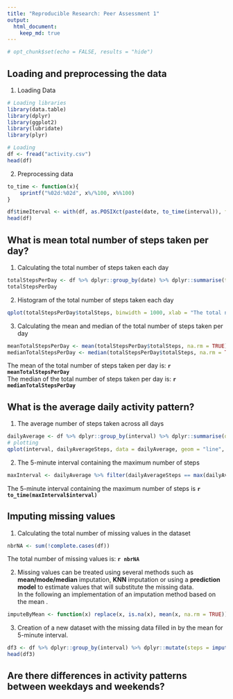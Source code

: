 ```yaml
---
title: "Reproducible Research: Peer Assessment 1"
output: 
  html_document:
    keep_md: true
---
```

```r
# opt_chunk$set(echo = FALSE, results = "hide")

```

## Loading and preprocessing the data
1. Loading Data  
```r
# Loading libraries 
library(data.table)
library(dplyr)
library(ggplot2)
library(lubridate)
library(plyr)

# Loading
df <- fread("activity.csv")
head(df)
```

2. Preprocessing data  
```r
to_time <- function(x){
    sprintf("%02d:%02d", x%/%100, x%%100)
}

df$timeIterval <- with(df, as.POSIXct(paste(date, to_time(interval)), format="%Y-%m-%d %H:%M"))
head(df)
```
## What is mean total number of steps taken per day?  
1. Calculating the total number of steps taken each day  
```r
totalStepsPerDay <- df %>% dplyr::group_by(date) %>% dplyr::summarise(totalSteps = sum(steps, na.rm = TRUE))
totalStepsPerDay
```

2. Histogram of the total number of steps taken each day  

```r
qplot(totalStepsPerDay$totalSteps, binwidth = 1000, xlab = "The total number of steps per day", ylab = "Frequency", main = "Total number of steps taken each day", fill = "red") + guides(fill = FALSE)
```  
  
3. Calculating the mean and median of the total number of steps taken per day    

```r
meanTotalStepsPerDay <- mean(totalStepsPerDay$totalSteps, na.rm = TRUE)
medianTotalStepsPerDay <- median(totalStepsPerDay$totalSteps, na.rm = TRUE)
```
The mean of the total number of steps taken per day is: **`r meanTotalStepsPerDay`**  
The median of the total number of steps taken per day is: **`r medianTotalStepsPerDay`**  

## What is the average daily activity pattern?
1.  The average number of steps taken across all days  
```r
dailyAverage <- df %>% dplyr::group_by(interval) %>% dplyr::summarise(dailyAverageSteps = mean(steps, na.rm = TRUE))
# plotting
qplot(interval, dailyAverageSteps, data = dailyAverage, geom = "line", col = "red", xlab = "5-minute interval", ylab = "The average number of steps taken", main = "Average daily activity") + guides(col = FALSE)
```

2. The 5-minute interval containing the maximum number of steps
```r
maxInterval <- dailyAverage %>% filter(dailyAverageSteps == max(dailyAverageSteps))
```
The 5-minute interval containing the maximum number of steps is **`r to_time(maxInterval$interval)`**  

## Imputing missing values
1. Calculating the total number of missing values in the dataset  

```r
nbrNA <- sum(!complete.cases(df))
```
The total number of missing values is: **`r nbrNA`**  

2. Missing values can be treated using several methods such as **mean/mode/median** imputation, **KNN** imputation or using a **prediction model** to estimate values that will substitute the missing data.   
In the following an implementation of an imputation method based on the mean .  
```r
imputeByMean <- function(x) replace(x, is.na(x), mean(x, na.rm = TRUE))

```
3. Creation of a new dataset with the missing data filled in by the mean for 5-minute interval.   
```r
df3 <- df %>% dplyr::group_by(interval) %>% dplyr::mutate(steps = imputeByMean(steps) )
head(df3)

```
## Are there differences in activity patterns between weekdays and weekends?
